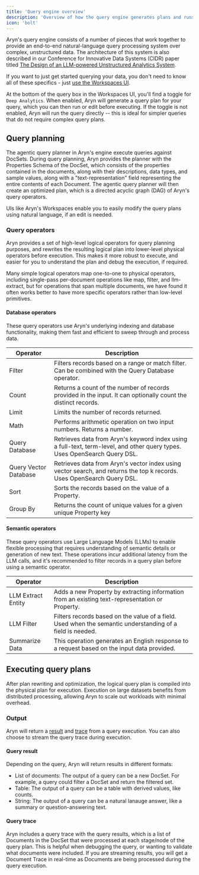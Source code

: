 ```yaml
---
title: 'Query engine overview'
description: 'Overview of how the query engine generates plans and runs them'
icon: 'bolt'
---
```


Aryn's query engine consists of a number of pieces that work together to provide an end-to-end natural-language query processing system over complex, unstructured data. The architecture of this system is also described in our Conference for Innovative Data Systems (CIDR) paper titled [The Design of an LLM-powered Unstructured Analytics System](https://arxiv.org/abs/2409.00847).

If you want to just get started querying your data, you don't need to know all of these specifics - just [use the Workspaces UI](aryn-platform/querying-data/deep-analytics/using_workspaces). 

At the bottom of the query box in the Workspaces UI, you'll find a toggle for `Deep Analytics`. When enabled, Aryn will generate a query plan for your query, which you can then run or edit before executing. If the toggle is not enabled, Aryn will run the query directly -- this is ideal for simpler queries that do not require complex query plans.

## Query planning

The agentic query planner in Aryn's engine execute queries against DocSets. During query planning, Aryn provides the planner with the Properties Schema of the DocSet, which consists of the properties contained in the documents, along with their descriptions, data types, and sample values, along with a "text-representation" field representing the entire contents of each Document. The agentic query planner will then create an optimized plan, which is a directed acyclic graph (DAG) of Aryn's query operators.

UIs like Aryn's Workspaces enable you to easily modify the query plans using natural language, if an edit is needed.

### Query operators

Aryn provides a set of high-level logical operators for query planning purposes, and rewrites the resulting logical plan into lower-level physical operators before execution. This makes it more robust to execute, and easier for you to understand the plan and debug the execution, if required.

Many simple logical operators map one-to-one to physical operators, including single-pass per-document operations like map, filter, and llm-extract, but for operations that span multiple documents, we have found it often works better to have more specific operators rather than low-level primitives.

#### Database operators

These query operators use Aryn's underlying indexing and database functionality, making them fast and efficient to sweep through and process data.


| Operator              | Description                                                                                                           |
| --------              | -------------------------------------                                                                                 |
| Filter                | Filters records based on a range or match filter. Can be combined with the Query Database operator.                      |
| Count                 | Returns a count of the number of records provided in the input. It can optionally count the distinct records.         |
| Limit                 | Limits the number of records returned.                                                                                |
| Math                  | Performs arithmetic operation on two input numbers. Returns a number.                                                 |
| Query Database        | Retrieves data from Aryn's keyword index using a full-text, term-level, and other query types. Uses OpenSearch Query DSL.     | 
| Query Vector Database | Retrieves data from Aryn's vector index using vector search, and returns the top k records. Uses OpenSearch Query DSL.    | 
| Sort                  | Sorts the records based on the value of a Property.                                                                      |
| Group By              | Returns the count of unique values for a given unique Property key |



#### Semantic operators

These query operators use Large Language Models (LLMs) to enable flexible processing that requires understanding of semantic details or generation of new text. These operations incur additional latency from the LLM calls, and it's recommended to filter records in a query plan before using a semantic operator.


| Operator              | Description                                                                                                           |
| --------              | -------------------------------------                                                                                 |
| LLM Extract Entity    | Adds a new Property by extracting information from an existing text-representation or Property.                       |
| LLM Filter            | Filters records based on the value of a field. Used when the semantic understanding of a field is needed.             |
| Summarize Data        | This operation generates an English response to a request based on the input data provided.                           |


## Executing query plans

After plan rewriting and optimization, the logical query plan is compiled into the physical plan for execution.  Execution on large datasets benefits from distributed processing, allowing Aryn to scale out workloads with minimal overhead.


### Output

Aryn will return a [result](aryn-platform/querying-data/deep-analytics/query_engine_overview#query-result) and [trace](aryn-platform/querying-data/deep-analytics/query_engine_overview#query-trace) from a query execution. You can also choose to stream the query trace during execution.

#### Query result

Depending on the query, Aryn will return results in different formats:

* List of documents: The output of a query can be a new DocSet. For example, a query could filter a DocSet and return the filtered set.
* Table: The output of a query can be a table with derived values, like counts.
* String: The output of a query can be a natural lanauge answer, like a summary or question-answering text.


#### Query trace

Aryn includes a query trace with the query results, which is a list of Documents in the DocSet that were processed at each stage/node of the query plan. This is helpful when debugging the query, or wanting to validate what documents were included. If you are streaming results, you will get a Document Trace in real-time as Documents are being processed during the query execution.


